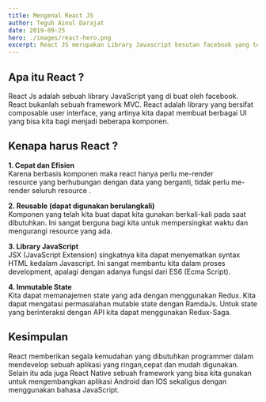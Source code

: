 ```yaml
---
title: Mengenal React JS
author: Teguh Ainul Darajat
date: 2019-09-25
hero: ./images/react-hero.png
excerpt: React JS merupakan Library Javascript besutan facebook yang tengah di gandrungi saat ini
---
```

## Apa itu React ?
React Js adalah sebuah library JavaScript yang di buat oleh facebook. 
React bukanlah sebuah framework MVC. React adalah library yang bersifat 
composable user interface, yang artinya kita dapat membuat berbagai UI yang bisa 
kita bagi menjadi beberapa komponen.

## Kenapa harus React ?
**1. Cepat dan Efisien**  
Karena berbasis komponen maka react hanya perlu me-render  
resource yang berhubungan dengan data yang berganti, 
tidak perlu me-render seluruh resource .

**2. Reusable (dapat digunakan berulangkali)**  
Komponen yang telah kita buat dapat kita gunakan berkali-kali 
pada saat dibutuhkan. Ini sangat berguna bagi kita untuk mempersingkat 
waktu dan mengurangi resource yang ada.

**3. Library JavaScript**  
JSX (JavaScript Extension) singkatnya kita dapat menyematkan 
syntax HTML kedalam Javascript. Ini sangat membantu kita dalam 
proses development, apalagi dengan adanya  fungsi dari ES6 (Ecma Script).

**4. Immutable State**   
Kita dapat memanajemen state yang ada dengan menggunakan Redux. 
Kita dapat mengatasi permasalahan mutable state dengan RamdaJs. 
Untuk state yang berinteraksi dengan API kita dapat menggunakan Redux-Saga.

## Kesimpulan
React memberikan segala kemudahan yang dibutuhkan programmer 
dalam mendevelop sebuah aplikasi yang ringan,cepat dan mudah 
digunakan. Selain itu ada juga React Native sebuah framework 
yang bisa kita gunakan untuk mengembangkan aplikasi Android dan 
IOS sekaligus dengan menggunakan bahasa JavaScript.